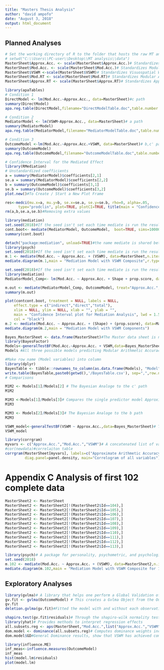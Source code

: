 ---
title: "Masters Thesis Analysis"
author: "david ampofo"
date: "August 3, 2018"
output: html_document
---
## Planned Analyses
```{r,Master Sheet Standardizing data for analysis}
# Set the working directory of R to the folder that hosts the raw MT analysis Data
# setwd("C:\\Users\\PC-user\\Desktop\\MT analysis\\data")
MasterSheet$Approx.Acc. <- scale(MasterSheet$Approx.Acc.)# Standardizes Approximate Arithmetic Accuracy
MasterSheet$Mod.Acc. <- scale(MasterSheet$Mod.Acc.)# Standardizes Modular Arithmetic Accuracy
MasterSheet$VSWM <-scale(MasterSheet$VSWM)# Standardizes Visuospatial Working Memory Accuracy
MasterSheet$Mod.RT <- scale(MasterSheet$Mod.RT)# Standardizes Modular Arithmetic Reaction Time
MasterSheet$Approx.RT <- scale(MasterSheet$Approx.RT)# Standardizes Approximate Arithmetic Reaction Time
```

```{r,Baron and Kenny Mediation Approach}
library(apaTables)
# Condition 1
DirectModel <- lm(Mod.Acc.~Approx.Acc., data=MasterSheet)#c path
summary(DirectModel)
apa.reg.table(DirectModel,filename="DirectModelTable.doc",table.number = 1)

# Condition 2
MediatorModel <- lm(VSWM~Approx.Acc., data=MasterSheet)# a path
summary(MediatorModel)
apa.reg.table(MediatorModel,filename="MediatorModelTable.doc",table.number = 2)

# Condition 3
OutcomeModel <-lm(Mod.Acc.~Approx.Acc.+VSWM, data=MasterSheet)# b,c' paths
summary(OutcomeModel)
apa.reg.table(OutcomeModel,filename="OutcomeModelTable.doc",table.number = 3)
```

```{r, Empirical M-test}
# Confidence Interval for the Mediated Effect
library(RMediation)
# Unstandardized coefficients
a = summary(MediatorModel)$coefficients[2,1]
se.a = summary(MediatorModel)$coefficients[2,2]
b = summary(OutcomeModel)$coefficients[3,1]
se.b = summary(OutcomeModel)$coefficients[3,2]
plot.new()#To Create / Start a New Plot Frame

res<-medci(mu.x=a, mu.y=b, se.x=se.a, se.y=se.b, rho=0, alpha=.05,
      type="prodclin", plot=TRUE, plotCI=TRUE, title(main = "Confidence Interval for the Mediated Effect"))#Plots the Confidence Interval for the Mediated Effect
rm(a,b,se.a,se.b)#Removing extra values
```

```{r,Nonparametric Bootstrap Confidence Intervals}
library(mediation)
set.seed(2018)#If the seed isn't set each time mediate is run the results will be slightly different each run because of Monte Carlo errors. 
cont.boot<- mediate(MediatorModel, OutcomeModel,  boot=TRUE, sims=10000, treat="Approx.Acc.", mediator="VSWM")# 10,000 simulations of Nonparametric Boostrapped Confidence Intervals
summary(cont.boot)
```

```{r,Estimate and display direct and indirect effects of mediators}
detach("package:mediation", unload=TRUE)#the name mediate is shared between the mediation and psych libraries
library(psych)
set.seed(2018)#If the seed isn't set each time mediate is run the results will be slightly different each run because of Monte Carlo errors. 
m.1 <- mediate(Mod.Acc. ~ Approx.Acc. + (VSWM), data=MasterSheet,n.iter =10000,std = FALSE)
mediate.diagram(m.1,main = "Mediation Model with VSWM Composite",r.type="residual")
```

```{r,Nonparametric Bootstrap Confidence Intervals, for VSWM components}
set.seed(2018)#If the seed isn't set each time mediate is run the results will be slightly different each run because of Monte Carlo errors. 
library(mediation)
MediatorModel_Comp<- lm(Mod.Acc. ~ Approx.Acc. + Shape + prop.score, data=MasterSheet)# Outcome model

m.out <- mediate(MediatorModel_Comp, OutcomeModel, treat="Approx.Acc.", mediator=c("prop.score","Shape"), boot=TRUE, sims=1000)
summary(m.out)

plot(contcont.boot, treatment = NULL, labels = NULL,
    effect.type = c("indirect","direct","total"),
    xlim = NULL, ylim = NULL, xlab = "", ylab = "",
    main = "Confidence Interval plot for Mediation Analysis", lwd = 1.5, cex = .85,
    col = "black")
m.2 <- mediate(Mod.Acc. ~ Approx.Acc. + (Shape) + (prop.score), data=MasterSheet,n.iter =10000,std = FALSE)
mediate.diagram(m.2,main = "Mediation Model with VSWM Components")
```

```{r,Bayesian Model Comparison}
Bayes_MasterSheet <- data.frame(MasterSheet)#The Master data sheet is not formated in a data frame from when it was written so this will accomplish this in order to perform Bayesian model comparison
library(BayesFactor)
Models<-generalTestBF(Mod.Acc.~Approx.Acc. + VSWM,data=Bayes_MasterSheet)
Models #All three possible models predicting Modular Arithmetic Accuracy (Mod. Acc.)

#Make row name (Model variables) into column
library(dplyr)
BayesTable <- tibble::rownames_to_column(as.data.frame(Models), "Model")# Makes a nice excel ready data frame
write.table(BayesTable,paste0(getwd(),'/BayesTable.csv'), sep=",",row.names=FALSE)#overwritting current excel sheet
# Comparisons

M1M2 <- Models[1]/Models[2] # The Bayesian Analoge to the c' path 
M1M2

M1M3 <-Models[1]/Models[3]# Compares the single predictor model Approximate arithmetic over the multiple regression of Approximate Arithmetic and Visuospatial Working Memory which is not particularly useful in the Mediation frame work
M1M3

M2M3 <- Models[2]/Models[3]# The Bayesian Analoge to the b path 
M2M3

VSWM_model<-generalTestBF(VSWM ~ Approx.Acc.,data=Bayes_MasterSheet)# The Bayesian Analoge to the a path
VSWM_model
```

```{r,Correlogram and Correlation Table}
library(corrgram)
myvars <- c("Approx.Acc.","Mod.Acc.","VSWM")# A concatenated list of variables for Correlogram
#cor(newdata)#correlaiton table
corrgram(MasterSheet[myvars], labels=c("Approximate Arithmetic Accuracy", "Modular Arithmetic Accuracy", "Visuospatial WM Accuracy"),lower.panel=panel.pts, upper.panel=panel.conf,
         diag.panel=panel.density, main="Correlogram of all variables")
```

# Appendix C Analysis of first 102 complete data 
```{r}
MasterSheet2 <- MasterSheet
MasterSheet2 <- MasterSheet2[!(MasterSheet2$Id==104),]
MasterSheet2 <- MasterSheet2[!(MasterSheet2$Id==105),]
MasterSheet2 <- MasterSheet2[!(MasterSheet2$Id==106),]
MasterSheet2 <- MasterSheet2[!(MasterSheet2$Id==107),]
MasterSheet2 <- MasterSheet2[!(MasterSheet2$Id==108),]
MasterSheet2 <- MasterSheet2[!(MasterSheet2$Id==109),]
MasterSheet2 <- MasterSheet2[!(MasterSheet2$Id==110),]
MasterSheet2 <- MasterSheet2[!(MasterSheet2$Id==111),]
MasterSheet2 <- MasterSheet2[!(MasterSheet2$Id==112),]
MasterSheet2 <- MasterSheet2[!(MasterSheet2$Id==113),]
```

```{r, Mediation Model for first 102}
library(psych)# A package for personality, psychometric, and psychological research
set.seed(2018)
m.102 <- mediate(Mod.Acc. ~ Approx.Acc. + (VSWM), data=MasterSheet2,n.iter =10000,std = FALSE)# 10,000 simulations of Nonparametric Boostrapped Confidence Intervals for the first 102 subjects
mediate.diagram(m.102,main = "Mediation Model with VSWM Composite for 102")# Adds a nice title to the diagram automatically produced with mediate
```

## Exploratory Analyses
```{r,Robustness Analysis}
library(gvlma)# A library that helps one perform a Global Validation of Linear Model Assumptions 
gv.fit <- gvlma(OutcomeModel) # This creates a Gvlma Object from the Outcome Model lm(Mod.Acc.~Approx.Acc.+VSWM)
gv.fit
deletion.gvlma(gv.fit)#Fitted the model with and without each observation identifying observations that violate assumptions of a linear model, to identify problematic data points. It identified line 19 and 96 for deletion which is subject 14 and 84 respectively.

shapiro.test(gv.fit$residuals)# Through the shapiro-wilk normality test we see this lm has a p value more than .05 so we cannot reject normality of this distribution
library(yhat)# Provides methods to interpret regression effects
all.subsets.reg <- aps(MasterSheet,"Mod.Acc.",list("Approx.Acc.","VSWM")) #All Possible Subsets Regression with the DV and list of IVs
dom.model <- dominance(all.subsets.reg)# Computes dominance weights including conditional and general.
dom.model$GD#General Dominance results, show that VSWM has achieved complete dominance over Approximate Airthmetic because its contribution is greater across the average of all conditional values as compared with the Approximate Arithmetic. 
```


```{r,Residual Analysis}
library(influence.ME)
inf_meas<-influence.measures(OutcomeModel)
inf_meas
hist(model.lm$residuals)
plot(model.lm)
```
